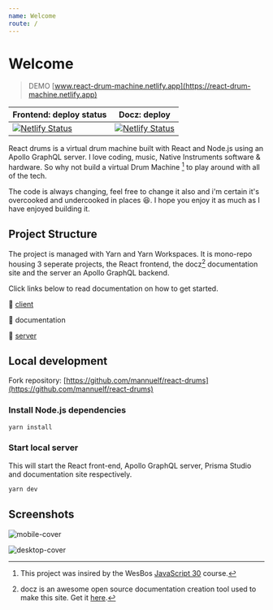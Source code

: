 ```yaml
---
name: Welcome
route: /
---
```


# Welcome

> DEMO [www.react-drum-machine.netlify.app](https://react-drum-machine.netlify.app)

| Frontend: deploy status                                                                                                                                                 | Docz: deploy                                                                                                                                                          |
| ----------------------------------------------------------------------------------------------------------------------------------------------------------------------- | --------------------------------------------------------------------------------------------------------------------------------------------------------------------- |
| [![Netlify Status](https://api.netlify.com/api/v1/badges/b1e813fa-c4ab-404f-b0a2-002f87f6e8bd/deploy-status)](https://app.netlify.com/sites/react-drum-machine/deploys) | [![Netlify Status](https://api.netlify.com/api/v1/badges/387164b2-b480-4505-aff2-c3eb867b69c0/deploy-status)](https://app.netlify.com/sites/react-drums-docs/deploys) |

React drums is a virtual drum machine built with React and Node.js using an Apollo GraphQL server. I love coding, music, Native Instruments software & hardware. So why not build a virtual Drum Machine [^1] to play around with all of the tech.

The code is always changing, feel free to change it also and i'm certain it's overcooked and undercooked in places 😆. I hope you enjoy it as much as I have enjoyed building it.

## Project Structure

The project is managed with Yarn and Yarn Workspaces. It is mono-repo housing 3 seperate projects, the React frontend, the docz[^2] documentation site and the server an Apollo GraphQL backend.

Click links below to read documentation on how to get started.

📁 [client](/client)

📁 documentation

📁 [server](/server)

## Local development

Fork repository: [https://github.com/mannuelf/react-drums](https://github.com/mannuelf/react-drums)

### Install Node.js dependencies

```bash
yarn install
```

### Start local server

This will start the React front-end, Apollo GraphQL server, Prisma Studio and documentation site respectively.

```bash
yarn dev
```

## Screenshots

![mobile-cover](/img/machine-mobile.png)

![desktop-cover](/img/machine-desktop.png)

[^1]: This project was insired by the WesBos [JavaScript 30](https://javascript30.com) course.
[^2]: docz is an awesome open source documentation creation tool used to make this site. Get it [here](https://www.docz.site).

